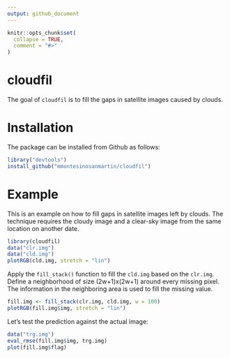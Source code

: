 ```yaml
---
output: github_document
---
```


<!-- README.md is generated from README.Rmd. Please edit that file -->

```r
knitr::opts_chunk$set(
  collapse = TRUE,
  comment = "#>"
)
```

# cloudfil

<!-- badges: start -->
<!-- badges: end -->

The goal of `cloudfil` is to fill the gaps in satellite images caused by clouds.

# Installation

The package can be installed from Github as follows:

```r
library("devtools")
install_github("mmontesinosanmartin/cloudfil")
```

# Example

This is an example on how to fill gaps in satellite images left by clouds. The technique requires the cloudy image and a clear-sky image from the same location on another date.

```r
library(cloudfil)
data("clr.img")
data("cld.img")
plotRGB(cld.img, stretch = "lin")
```

Apply the `fill_stack()` function to fill the `cld.img` based on the `clr.img`. Define a neighborhood of size (2w+1)x(2w+1) around every missing pixel. The information in the neighboring area is used to fill the missing value.

```r
fill.img <- fill_stack(clr.img, cld.img, w = 100)
plotRGB(fill.img$img, stretch = "lin")
```

Let's test the prediction against the actual image:

```r
data("trg.img")
eval_rmse(fill.img$img, trg.img)
plot(fill.img$flag)
```

